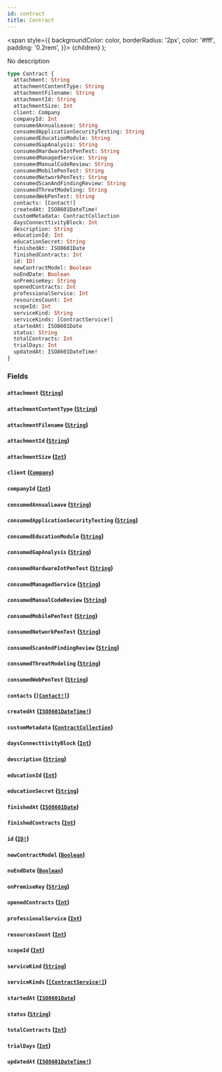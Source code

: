 ```yaml
---
id: contract
title: Contract
---
```


<span
style={{
      backgroundColor: color,
      borderRadius: '2px',
      color: '#fff',
      padding: '0.2rem',
    }}>
{children}
</span>
);

No description

```graphql
type Contract {
  attachment: String
  attachmentContentType: String
  attachmentFilename: String
  attachmentId: String
  attachmentSize: Int
  client: Company
  companyId: Int
  consumedAnnualLeave: String
  consumedApplicationSecurityTesting: String
  consumedEducationModule: String
  consumedGapAnalysis: String
  consumedHardwareIotPenTest: String
  consumedManagedService: String
  consumedManualCodeReview: String
  consumedMobilePenTest: String
  consumedNetworkPenTest: String
  consumedScanAndFindingReview: String
  consumedThreatModeling: String
  consumedWebPenTest: String
  contacts: [Contact!]
  createdAt: ISO8601DateTime!
  customMetadata: ContractCollection
  daysConnecttivityBlock: Int
  description: String
  educationId: Int
  educationSecret: String
  finishedAt: ISO8601Date
  finishedContracts: Int
  id: ID!
  newContractModel: Boolean
  noEndDate: Boolean
  onPremiseKey: String
  openedContracts: Int
  professionalService: Int
  resourcesCount: Int
  scopeId: Int
  serviceKind: String
  serviceKinds: [ContractService!]
  startedAt: ISO8601Date
  status: String
  totalContracts: Int
  trialDays: Int
  updatedAt: ISO8601DateTime!
}
```

### Fields

#### `attachment` ([`String`](/api/graphql/documentation/scalars/string))

#### `attachmentContentType` ([`String`](/api/graphql/documentation/scalars/string))

#### `attachmentFilename` ([`String`](/api/graphql/documentation/scalars/string))

#### `attachmentId` ([`String`](/api/graphql/documentation/scalars/string))

#### `attachmentSize` ([`Int`](/api/graphql/documentation/scalars/int))

#### `client` ([`Company`](/api/graphql/documentation/objects/company))

#### `companyId` ([`Int`](/api/graphql/documentation/scalars/int))

#### `consumedAnnualLeave` ([`String`](/api/graphql/documentation/scalars/string))

#### `consumedApplicationSecurityTesting` ([`String`](/api/graphql/documentation/scalars/string))

#### `consumedEducationModule` ([`String`](/api/graphql/documentation/scalars/string))

#### `consumedGapAnalysis` ([`String`](/api/graphql/documentation/scalars/string))

#### `consumedHardwareIotPenTest` ([`String`](/api/graphql/documentation/scalars/string))

#### `consumedManagedService` ([`String`](/api/graphql/documentation/scalars/string))

#### `consumedManualCodeReview` ([`String`](/api/graphql/documentation/scalars/string))

#### `consumedMobilePenTest` ([`String`](/api/graphql/documentation/scalars/string))

#### `consumedNetworkPenTest` ([`String`](/api/graphql/documentation/scalars/string))

#### `consumedScanAndFindingReview` ([`String`](/api/graphql/documentation/scalars/string))

#### `consumedThreatModeling` ([`String`](/api/graphql/documentation/scalars/string))

#### `consumedWebPenTest` ([`String`](/api/graphql/documentation/scalars/string))

#### `contacts` ([`[Contact!]`](/api/graphql/documentation/objects/contact))

#### `createdAt` ([`ISO8601DateTime!`](/api/graphql/documentation/scalars/iso-8601-date-time))

#### `customMetadata` ([`ContractCollection`](/api/graphql/documentation/objects/contract-collection))

#### `daysConnecttivityBlock` ([`Int`](/api/graphql/documentation/scalars/int))

#### `description` ([`String`](/api/graphql/documentation/scalars/string))

#### `educationId` ([`Int`](/api/graphql/documentation/scalars/int))

#### `educationSecret` ([`String`](/api/graphql/documentation/scalars/string))

#### `finishedAt` ([`ISO8601Date`](/api/graphql/documentation/scalars/iso-8601-date))

#### `finishedContracts` ([`Int`](/api/graphql/documentation/scalars/int))

#### `id` ([`ID!`](/api/graphql/documentation/scalars/id))

#### `newContractModel` ([`Boolean`](/api/graphql/documentation/scalars/boolean))

#### `noEndDate` ([`Boolean`](/api/graphql/documentation/scalars/boolean))

#### `onPremiseKey` ([`String`](/api/graphql/documentation/scalars/string))

#### `openedContracts` ([`Int`](/api/graphql/documentation/scalars/int))

#### `professionalService` ([`Int`](/api/graphql/documentation/scalars/int))

#### `resourcesCount` ([`Int`](/api/graphql/documentation/scalars/int))

#### `scopeId` ([`Int`](/api/graphql/documentation/scalars/int))

#### `serviceKind` ([`String`](/api/graphql/documentation/scalars/string))

#### `serviceKinds` ([`[ContractService!]`](/api/graphql/documentation/objects/contract-service))

#### `startedAt` ([`ISO8601Date`](/api/graphql/documentation/scalars/iso-8601-date))

#### `status` ([`String`](/api/graphql/documentation/scalars/string))

#### `totalContracts` ([`Int`](/api/graphql/documentation/scalars/int))

#### `trialDays` ([`Int`](/api/graphql/documentation/scalars/int))

#### `updatedAt` ([`ISO8601DateTime!`](/api/graphql/documentation/scalars/iso-8601-date-time))
